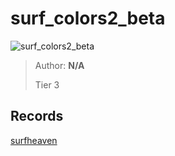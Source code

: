 
# surf_colors2_beta

![surf_colors2_beta](https://raw.githubusercontent.com/Sayt123/SurfMapPics/Maps-and-bonuses/csgo/surf_colors2_beta.jpg)

> Author: **N/A**
>
> Tier 3

## Records

[surfheaven](https://surfheaven.eu/map/surf_colors2_beta)
